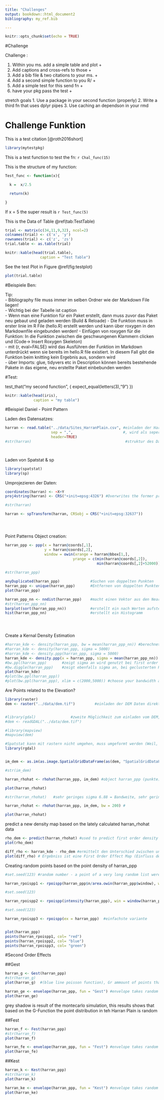 ```yaml
---
title: "Challenges"
output: bookdown::html_document2
bibliography: my_ref.bib

---
```


```r
knitr::opts_chunk$set(echo = TRUE)
```

#Challenge 

Challenge :

1. Within you ms. add a simple table and plot        +
2. Add captions and cross-refs to those              +
3. Add a bib file & two citations to your ms.        +
4. Add a second simple function to you R/            +
5. Add a simple test for this send fn                +
6. have your pkg pass the test                       +


stretch goals
1. Use a package in your second function (properly)
2. Write a third fn that uses dplyr pipes
3. Use caching an dependson in your rmd





# Challenge Funktion

This is a test citation [@roth2016short]

```r
library(mytestpkg)

```


This is a test function to test the fn:  `r Chal_func(15)`


This is the structure of my function:
```r
Test_func <- function(x){

  k =  x/2.5

  return(k)

}

```

If x = 5 the super result is `r Test_func(5)`




This is the Data of Table \@ref(tab:TestTable)

```r


trial <- matrix(c(34,11,9,32), ncol=2)
colnames(trial) <- c('x', 'y')
rownames(trial) <- c('z', 'zs')
trial.table <- as.table(trial)
```

```r
knitr::kable(head(trial.table),
                caption = "Test Table")
```


See the test Plot in Figure \@ref(fig:testplot)


```r
plot(trial.table)
```







#Beispiele Ben:

Tip:      
- Bibliography file muss immer im selben Ordner wie der Markdown File liegen!     
- Wichtig bei der Tabelle ist caption          
- Wenn man eine Funktion für ein Paket erstellt, dann muss zuvor das Paket neu gebaut und geladen werden (Build & Reloade)
- Die Funktion muss in erster linie im R File (hello.R) erstellt werden und kann über roxygen in den Markdownfile eingebunden werden!
- Einfügen von roxygen für die Funktion: In die Funktion zwischen die geschwungenen Klammern clicken und (Code-> Insert Roxygen Skeleton)      
- mit {r, eval=FALSE} wird das Ausführen der Funktion im Markdown unterdrückt wenn sie bereits im hello.R file existiert. In diesem Fall gibt die Funktion beim knitting kein Ergebnis aus, sondern wird      
- über Imports: glue, tidyvers etc in Description können bereits bestehende Pakete in das eigene, neu erstellte Paket einbebunden werden



#Test:

test_that("my second function", {
  expect_equal(letters(3),"9")
})

     
         
             
                 


```r
knitr::kable(head(iris),
             caption = "my table")

```


     
          
          


#Beispiel Daniel - Point Pattern      
         
                 
                 
                 
Laden des Datensatzes:

```r
harran <- read.table("../data/Sites_HarranPlain.csv", #einladen der Harran Ebenen Daten
                     sep = ",",                       #, wird als seperator definiert
                     header=TRUE)
#str(harran)                                           #struktur des Datensatzes

                               


```


Laden von Spatstat & sp


```r
library(spatstat) 
library(sp)
```


Umprojezieren der Daten:

```r
coordinates(harran) <- ~X+Y
proj4string(harran) <- CRS("+init=epsg:4326") #Overwrites the former projection!!!!!!!

#str(harran)

harran <- spTransform(harran, CRSobj = CRS("+init=epsg:32637"))





```


Point Patterns Object creation:

```r
harran_ppp <- ppp(x = harran@coords[,1],
                  y = harran@coords[,2],
                  window = owin(xrange = harran@bbox[1,],
                               yrange = c(min(harran@coords[,2]),
                                          min(harran@coords[,2]+52000)))) # Das Einbinden von check = FALSE  würde alle Punkte außerhalb des fensters und doppelte Punkte unwiederbringlich löschen 
                  
#str(harran_ppp)

anyDuplicated(harran_ppp)              #Suchen von doppelten Punkten
harran_ppp <- unique(harran_ppp)       #Entfernen von doppelten Punkten
plot(harran_ppp)

harran_ppp_nn <- nndist(harran_ppp)    #macht einen Vektor aus den Nearest Neigbour Werten der Datei harran_ppp
#str(harran_ppp_nn)
barplot(sort(harran_ppp_nn))           #erstellt ein nach Werten aufsteigenden Barplot
hist(harran_ppp_nn)                    #erstellt ein Histogramm


                  
```


Create a Kernal Density Estimation

```r


#harran_kde <- density(harran_ppp, bw = mean(harran_ppp_nn)) #berechnet die Kernel Density Estimation mit 
#harran_kde <- density(harran_ppp, sigma = 5000)
#harran_kde <- density.ppp(harran_ppp, sigma = 5000)
harran_kde <- density.ppp(x = harran_ppp, sigma = mean(harran_ppp_nn))  #richtige methode, ussing the empirical sigma
#bw.ppl(harran_ppp)       #zeigt sigma an wird genutzt bei first order effects
#bw.diggle(harran_ppp)    #zeigt ebenfalls sigma an, bei geclusterten Point Patterns zu verwenden
plot(harran_kde)
#plot(bw.ppl(harran_ppp))
#plot(bw.ppl(harran_ppp), xlim = c(2000,5000)) #choose your bandwidth according to your Question

```

Are Points related to the Elevation?

```r

library(raster)
dem <- raster("../data/dem.tif")         #einladen der DEM Daten direkt als Raster


#library(gdal)                #zweite Möglichkeit zum einladen vom DEM, macht allerdings ein SpacialGridDataFrame draus, kein Raster!
#dem <- readGDAL("../data/dem.tif")

#library(mapview)
#mapview(dem)

#Spatstat kann mit rastern nicht umgehen, muss umgeformt werden (Weil, Spatstat package is older than the raster)
library(rgdal)


im_dem <- as.im(as.image.SpatialGridDataFrame(as(dem, "SpatialGridDataFrame"))) #umformen von Raster zu SpatialGridDataFrame

#str(im_dem)

harran_rhohat <- rhohat(harran_ppp, im_dem) #object harran_ppp (punkte), covariate im_dem (dem/hoeheninformation)- zeigt rellation zwischen Höhe und Punktdichte

plot(harran_rhohat)

#str(harran_rhohat)   #sehr geringes sigma 6.88 = Bandweite, sehr gering und nicht uunbedingt nützlich, daher eventuell sigma selbst bestimmen

harran_rhohat <- rhohat(harran_ppp, im_dem, bw = 200) #

plot(harran_rhohat)

```


predict a new density map based on the lately calculated harran_rhohat data



```r

rho_dem <- predict(harran_rhohat) #used to predict first order density
plot(rho_dem)

diff_rho <- harran_kde - rho_dem #ermittelt den Unterschied zwischen unserer berechneten Kernel Density Estimation (harran_kde) und den vorhergesagten Werten aus harran_rhohat
plot(diff_rho) # Ergebniss ist eine First Order Effect Map (Einfluss der Faktoren allerdings berücksichtigen!)

```

Creating random points based on the point density of harran_ppp


```r
#set.seed(123) #random number - a point of a very long random list were it starts, in diesem Falle werden die Punkte aus harran_rpoispp1-3 jeweils überschrieben beim Plotten -> in der letzten Abbildung wären dann nur noch die Ausgangspunkte von harran_ppp und harran_rpoispp3 dargestellt, da die ergebnisse der unterschiedlichen methoden übereinstimmen. Ohne set.seed werden alle Punkte randomized gesetzt, somit sind dann schwarz, blau, rot und grün zu sehen

harran_rpoispp1 <- rpoispp(harran_ppp$n/area.owin(harran_ppp$window), win = harran_ppp$window)  #poisson distribution testing (randomn poisson process) - Lambda gleich pointdensity wie harran_ppp

#set.seed(123)

harran_rpoispp2 <- rpoispp(intensity(harran_ppp), win = window(harran_ppp)) #einfachere Variante

#set.seed(123)

harran_rpoispp3 <- rpoispp(ex = harran_ppp)  #einfachste variante


plot(harran_ppp)
points(harran_rpoispp1, col= "red")
points(harran_rpoispp2, col= "blue")
points(harran_rpoispp3, col= "green")


```


#Second Order Effects

##Gest

```r

harran_g <- Gest(harran_ppp)          
#str(harran_g)
plot(harran_g)  #(blue line poisson function), Gr ammount of points that have a have a certain nearest neighbour distance, empirische 
```





```r
harran_ge <- envelope(harran_ppp, fun = "Gest") #envelope takes random points 99 times and calculates the g function for this 99 points
plot(harran_ge)

```


grey shadow is result of the montecarlo simulation, this results shows that based on the G-Function the point distribution in teh Harran Plain is random



##Fest



```r

harran_f <- Fest(harran_ppp)          
#str(harran_f)
plot(harran_f) 

```



```r
harran_fe <- envelope(harran_ppp, fun = "Fest") #envelope takes random points 99 times and calculates the g function for this 99 points
plot(harran_fe)
```


##Kest



```r
harran_k <- Kest(harran_ppp)          
#str(harran_k)
plot(harran_k) 
```



```r
harran_ke <- envelope(harran_ppp, fun = "Kest") #envelope takes random points 99 times and calculates the g function for this 99 points
plot(harran_ke)
```






